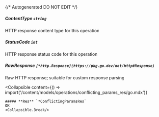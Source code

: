 {/* Autogenerated DO NOT EDIT  */}

##### **ContentType** `string`
HTTP response content type for this operation

##### **StatusCode** `int`
HTTP response status code for this operation

##### **RawResponse** `[*http.Response](https://pkg.go.dev/net/http#Response)`
Raw HTTP response; suitable for custom response parsing

<Collapsible
    content={() => import('/content/models/operations/conflicting_params_res/go.mdx')}
>
    ##### **Res** `*ConflictingParamsRes`
    OK
    <Collapsible.Break/>
</Collapsible>

